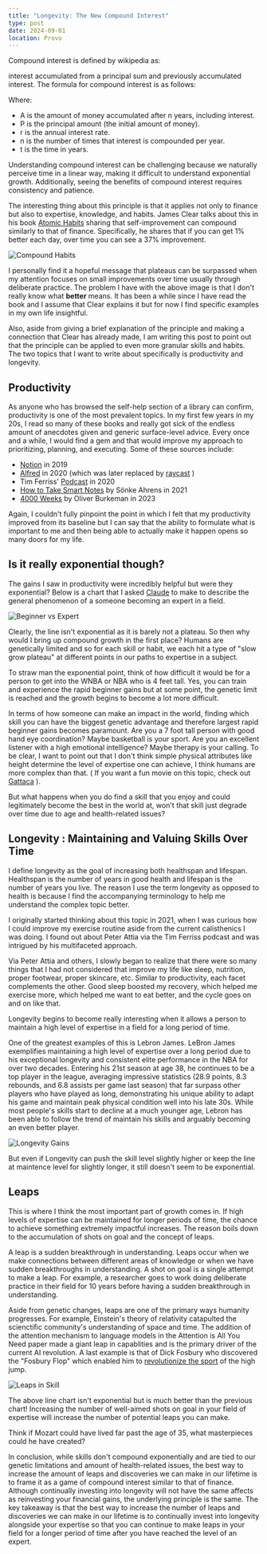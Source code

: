 ```yaml
---
title: "Longevity: The New Compound Interest"
type: post
date: 2024-09-01
location: Provo
---
```


Compound interest is defined by wikipedia as:

interest accumulated from a principal sum and previously accumulated interest.
The formula for compound interest is as follows:

<LatexEquation block equation="A = P(1 + \frac{r}{n})^{nt}" />

Where:
- A is the amount of money accumulated after n years, including interest.
- P is the principal amount (the initial amount of money).
- r is the annual interest rate.
- n is the number of times that interest is compounded per year.
- t is the time in years.

Understanding compound interest can be challenging because we naturally perceive time in a linear way, making it difficult to understand exponential growth. 
Additionally, seeing the benefits of compound interest requires consistency and patience.

The interesting thing about this principle is that it applies not only to finance but also to expertise, knowledge, and habits.
James Clear talks about this in his book [Atomic Habits](https://jamesclear.com/atomic-habits) sharing that self-improvement
can compound similarly to that of finance. Specifically, he shares that if you can get 1% better each day, over time you can see a 
37% improvement.

![Compound Habits](/post4-asset1.jpeg)

I personally find it a hopeful message that plateaus can be surpassed when my attention focuses on small improvements over time usually through deliberate practice.
The problem I have with the above image is that I don't really know what **better** means. It has been a while since I have read the book
and I assume that Clear explains it but for now I find specific examples in my own life insightful. 

Also, aside from giving a brief explanation of the principle and making a connection that Clear has already made, 
I am writing this post to point out that the principle can be applied to even more granular skills and habits. 
The two topics that I want to write about specifically is productivity and longevity.

## Productivity
As anyone who has browsed the self-help section of a library can confirm, productivity is one of the most prevalent topics.
In my first few years in my 20s, I read so many of these books and really got sick of the endless amount of anecdotes given and
generic surface-level advice. Every once and a while, I would find a gem and that would improve my approach 
to prioritizing, planning, and executing. Some of these sources include:

- [Notion](https://www.notion.so/) in 2019
- [Alfred](https://www.alfredapp.com) in 2020 (which was later replaced by [raycast](https://raycast.com/) )
- Tim Ferriss' [Podcast](https://tim.blog) in 2020
- [How to Take Smart Notes](https://a.co/d/22UUnUb) by Sönke Ahrens in 2021
- [4000 Weeks](https://a.co/d/6q74SqL) by Oliver Burkeman in 2023

Again, I couldn't fully pinpoint the point in which I felt that my productivity improved from its baseline but I can say 
that the ability to formulate what is important to me and then being able to actually make it happen opens so many doors
for my life.

## Is it really exponential though?

The gains I saw in productivity were incredibly helpful but were they exponential?
Below is a chart that I asked [Claude](https://www.anthropic.com/claude) to make to describe the general phenomenon of a someone becoming an expert in a field.

![Beginner vs Expert](/post4-asset2.png)

Clearly, the line isn't exponential as it is barely not a plateau. So then why would I bring up compound growth in the first place?
Humans are genetically limited and so for each skill or habit, we each hit a type of "slow grow plateau" at different points in our paths to expertise in a subject. 

To straw man the exponential point, think of  how difficult it would be for a person to get into the WNBA or NBA who is 4 feet tall. 
Yes, you can train and experience the rapid beginner gains but at some point, the genetic limit is reached and the growth begins to become a lot more difficult.

In terms of how someone can make an impact in the world, finding which skill you can have the biggest genetic advantage and therefore largest rapid beginner gains becomes paramount.
Are you a 7 foot tall person with good hand eye coordination? Maybe basketball is your sport. Are you an excellent listener with a high emotional intelligence? 
Maybe therapy is your calling. To be clear, I want to point out that I don't think simple physical attributes like height determine the level of expertise one can achieve, I think 
humans are more complex than that. ( If you want a fun movie on this topic, check out [Gattaca](https://en.wikipedia.org/wiki/Gattaca) ).

But what happens when you do find a skill that you enjoy and could legitimately become the best in the world at, 
won't that skill just degrade over time due to age and health-related issues? 

## Longevity : Maintaining and Valuing Skills Over Time
I define longevity as the goal of increasing both healthspan and lifespan. Healthspan is the number of years in good health and 
lifespan is the number of years you live. The reason I use the term longevity as opposed to health is because I find the accompanying
terminology to help me understand the complex topic better.

I originally started thinking about this topic in 2021, when I was curious how I could improve my exercise routine aside from
the current calisthenics I was doing. I found out about Peter Attia via the Tim Ferriss podcast and was intrigued by his multifaceted approach.

Via Peter Attia and others, I slowly began to realize that there were so many things that I had not considered that improve my life like
sleep, nutrition, proper footwear, proper skincare, etc. Similar to productivity, each facet complements the other. Good sleep boosted my recovery,
which helped me exercise more, which helped me want to eat better, and the cycle goes on and on like that.

Longevity begins to become really interesting when it allows a person to maintain a high level of expertise in a field for a long period of time.

One of the greatest examples of this is Lebron James. LeBron James exemplifies maintaining a high level of expertise over a long period due to his exceptional longevity and consistent elite performance in the NBA for over two decades. 
Entering his 21st season at age 38, he continues to be a top player in the league, averaging impressive statistics (28.9 points, 8.3 rebounds, and 6.8 assists per game last season) that far surpass other players who have played as long, 
demonstrating his unique ability to adapt his game and maintain peak physical condition well into his late 30s. While most people's skills start to decline at a much younger age,
Lebron has been able to follow the trend of maintain his skills and arguably becoming an even better player.


![Longevity Gains](/post4-asset3.png)


But even if Longevity can push the skill level slightly higher or keep the line at maintence level for slightly longer, it still doesn't seem to be exponential.

## Leaps

This is where I think the most important part of growth comes in. If high levels of expertise can be maintained for longer periods of time, the chance to achieve something extremely impactful increases. 
The reason boils down to the accumulation of shots on goal and the concept of leaps.

A leap is a sudden breakthrough in understanding. Leaps occur when we make connections between different areas of knowledge or when we have sudden breakthroughs in understanding. 
A shot on goal is a single attempt to make a leap. For example, a researcher goes to work doing deliberate practice in their field for 10 years before having a sudden breakthrough in understanding.

Aside from genetic changes, leaps are one of the primary ways humanity progresses. For example, Einstein's theory of relativity catapulted the scienctific community's understanding of space and time. 
The addition of the attention mechanism to language models in the Attention is All You Need paper made a giant leap in capablities and is the primary driver of the current AI revolution. A last 
example is that of Dick Fosbury who discovered the "Fosbury Flop" which enabled him to [revolutionize the sport](https://www.youtube.com/watch?v=CZsH46Ek2ao) of the high jump.

![Leaps in Skill](/post4-asset4.png)

The above line chart isn't exponential but is much better than the previous chart! Increasing the number of well-aimed shots on goal in your field of expertise will increase the number of potential leaps you can make. 

Think if Mozart could have lived far past the age of 35, what masterpieces could he have created?

In conclusion, while skills don't compound exponentially and are tied to our genetic limitations and amount of health-related issues, the best way to increase the amount of leaps and discoveries we can make 
in our lifetime is to frame it as a game of compound interest similar to that of finance. Although continually investing into longevity will not have the same affects as reinvesting your financial gains,
the underlying principle is the same. The key takeaway is that the best way to increase the number of leaps and discoveries we can make in our lifetime is to continually invest into longevity alongside your expertise 
so that you can continue to make leaps in your field for a longer period of time after you have reached the level of an expert.
